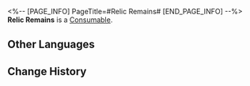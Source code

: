 <%-- [PAGE_INFO]
PageTitle=#Relic Remains#
[END_PAGE_INFO] --%>
{{Item Infobox
|id          = 235
|image       = Item Relic Remains.png
|type        = Consumable
|invCategory = Valuables
|rarity      = 5
|effect      = Material salvaged from Relics.
|description = Broken parts of a relic that are one step away from decomposing into the Lightdust floating in the Fragmentum.
|source1     = [[Salvage Relic]]
}}
{{Description|''"Don't take them for mere scraps. I can restore them to their original state."''}}
'''Relic Remains''' is a [[Consumable]].

==Other Languages==
{{Other Languages
|en   = Relic Remains
|zhs  = 遗器残骸
|zht  = 遺器殘骸
|ja   = 遺物残骸
|ko   = 유물 잔해
|es   = Restos de artefacto
|fr   = Vestiges de reliques
|ru   = Обломки Реликвии
|th   = Relic Remains
|vi   = Xác Di Vật
|de   = Reliktreste
|id   = Relic Remains
|pt   = Restos de Relíquia
}}

==Change History==
{{Change History|2.0}}
